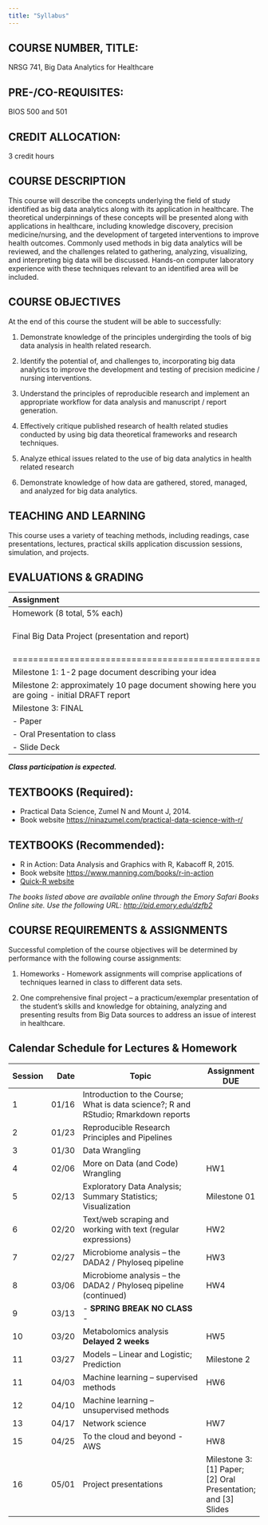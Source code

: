 ```yaml
---
title: "Syllabus"
---
```


## COURSE NUMBER, TITLE:
NRSG 741, Big Data Analytics for Healthcare

## PRE-/CO-REQUISITES:			
BIOS 500 and 501	

## CREDIT ALLOCATION:		
3 credit hours

## COURSE DESCRIPTION

This course will describe the concepts underlying the field of study identified as big data analytics along with its application in healthcare. The theoretical underpinnings of these concepts will be presented along with applications in healthcare, including knowledge discovery, precision medicine/nursing, and the development of targeted interventions to improve health outcomes. Commonly used methods in big data analytics will be reviewed, and the challenges related to gathering, analyzing, visualizing, and interpreting big data will be discussed. Hands-on computer laboratory experience with these techniques relevant to an identified area will be included.

## COURSE OBJECTIVES

At the end of this course the student will be able to successfully:

1.	Demonstrate knowledge of the principles undergirding the tools of big data analysis in health related research.

2.	Identify the potential of, and challenges to, incorporating big data analytics to improve the development and testing of precision medicine / nursing interventions.

3.	Understand the principles of reproducible research and implement an appropriate workflow for data analysis and manuscript / report generation.

4.	Effectively critique published research of health related studies conducted by using big data theoretical frameworks and research techniques.

5.	Analyze ethical issues related to the use of big data analytics in health related research

6.	Demonstrate knowledge of how data are gathered, stored, managed, and analyzed for big data analytics.

## TEACHING AND LEARNING

This course uses a variety of teaching methods, including readings, case presentations, lectures, practical skills application discussion sessions, simulation, and projects.

## EVALUATIONS & GRADING

| Assignment                                      | Points |
|:-----------------------------------------------|:--------|
| Homework (8 total, 5% each) | 40 points |
| Final Big Data Project (presentation and report) | 60 points (breakdown below) |
|================================================|=========|
| Milestone 1: 1-2 page document describing your idea | 5 points |
| Milestone 2: approximately 10 page document showing here you are going - initial DRAFT report | 10 points |
| Milestone 3: FINAL |   |
| - Paper | 20 points |
| - Oral Presentation to class | 15 points |
| - Slide Deck | 10 points |

_**Class participation is expected.**_

## TEXTBOOKS (Required):

* Practical Data Science, Zumel N and Mount J, 2014.
* Book website [https://ninazumel.com/practical-data-science-with-r/](https://ninazumel.com/practical-data-science-with-r/)

## TEXTBOOKS (Recommended):

* R in Action: Data Analysis and Graphics with R, Kabacoff R, 2015.
* Book website [https://www.manning.com/books/r-in-action](https://www.manning.com/books/r-in-action)
* [Quick-R website](https://www.statmethods.net/)

_The books listed above are available online through the Emory Safari Books Online site. Use the following URL: [http://pid.emory.edu/dzfb2](http://pid.emory.edu/dzfb2)_

## COURSE REQUIREMENTS & ASSIGNMENTS

Successful completion of the course objectives will be determined by performance with the following course assignments:

1. Homeworks - Homework assignments will comprise applications of techniques learned in class to different data sets.

2. One comprehensive final project – a practicum/exemplar presentation of the student’s skills and knowledge for obtaining, analyzing and presenting results from Big Data sources to address an issue of interest in healthcare.

## Calendar Schedule for Lectures & Homework

Session	| Date | Topic                                        	| Assignment DUE
----------|--------:|-----------------------------------------------|--------------
1	| 01/16 | Introduction to the Course; What is data science?; R and RStudio; Rmarkdown reports	| 
2	| 01/23  | Reproducible Research Principles and Pipelines	| 
3	| 01/30  | Data Wrangling	| 
4	| 02/06  | More on Data (and Code) Wrangling	| HW1
5	| 02/13  | Exploratory Data Analysis; Summary Statistics; Visualization 	| Milestone 01
6	| 02/20  | Text/web scraping and working with text (regular expressions)	| HW2 
7	| 02/27  | Microbiome analysis – the DADA2 / Phyloseq pipeline	| HW3  
8	| 03/06  | Microbiome analysis – the DADA2 / Phyloseq pipeline (continued) | HW4 
9	| 03/13  | - **SPRING BREAK NO CLASS** -	| 
10	| 03/20  | Metabolomics analysis **Delayed 2 weeks** | HW5
11  | 03/27  | Models – Linear and Logistic; Prediction	| Milestone 2
11	| 04/03  | Machine learning – supervised methods	| HW6 
12	| 04/10  | Machine learning – unsupervised methods	| 
13	| 04/17  | Network science	| HW7 
15	| 04/25  | To the cloud and beyond - AWS | HW8
16	| 05/01  | Project presentations	| Milestone 3: [1] Paper; [2] Oral Presentation; and [3] Slides  
